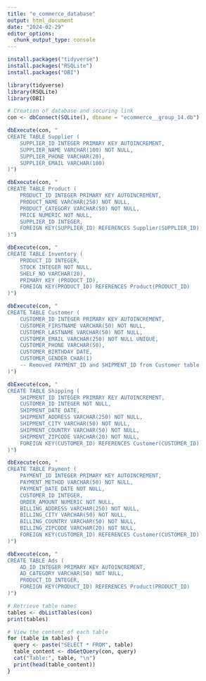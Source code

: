 ```yaml
---
title: "e_commerce_database"
output: html_document
date: "2024-02-29"
editor_options: 
  chunk_output_type: console
---
```


```r
install.packages("tidyverse")
install.packages("RSQLite")
install.packages("DBI")
```

```r
library(tidyverse)
library(RSQLite)
library(DBI)
```


```r
# Creation of database and securing link
con <- dbConnect(SQLite(), dbname = "ecommerce__group_14.db")

```

```r

dbExecute(con, "
CREATE TABLE Supplier (
    SUPPLIER_ID INTEGER PRIMARY KEY AUTOINCREMENT,
    SUPPLIER_NAME VARCHAR(100) NOT NULL,
    SUPPLIER_PHONE VARCHAR(20),
    SUPPLIER_EMAIL VARCHAR(100)
)")

dbExecute(con, "
CREATE TABLE Product (
    PRODUCT_ID INTEGER PRIMARY KEY AUTOINCREMENT,
    PRODUCT_NAME VARCHAR(250) NOT NULL,
    PRODUCT_CATEGORY VARCHAR(50) NOT NULL,
    PRICE NUMERIC NOT NULL,
    SUPPLIER_ID INTEGER,
    FOREIGN KEY(SUPPLIER_ID) REFERENCES Supplier(SUPPLIER_ID)
)")

dbExecute(con, "
CREATE TABLE Inventory (
    PRODUCT_ID INTEGER,
    STOCK INTEGER NOT NULL,
    SHELF_NO VARCHAR(20),
    PRIMARY KEY (PRODUCT_ID),
    FOREIGN KEY(PRODUCT_ID) REFERENCES Product(PRODUCT_ID)
)")

dbExecute(con, "
CREATE TABLE Customer (
    CUSTOMER_ID INTEGER PRIMARY KEY AUTOINCREMENT,
    CUSTOMER_FIRSTNAME VARCHAR(50) NOT NULL,
    CUSTOMER_LASTNAME VARCHAR(50) NOT NULL,
    CUSTOMER_EMAIL VARCHAR(250) NOT NULL UNIQUE,
    CUSTOMER_PHONE VARCHAR(50),
    CUSTOMER_BIRTHDAY DATE,
    CUSTOMER_GENDER CHAR(1)
    -- Removed PAYMENT_ID and SHIPMENT_ID from Customer table
)")

dbExecute(con, "
CREATE TABLE Shipping (
    SHIPMENT_ID INTEGER PRIMARY KEY AUTOINCREMENT,
    CUSTOMER_ID INTEGER NOT NULL,
    SHIPMENT_DATE DATE,
    SHIPMENT_ADDRESS VARCHAR(250) NOT NULL,
    SHIPMENT_CITY VARCHAR(50) NOT NULL,
    SHIPMENT_COUNTRY VARCHAR(50) NOT NULL,
    SHIPMENT_ZIPCODE VARCHAR(20) NOT NULL,
    FOREIGN KEY(CUSTOMER_ID) REFERENCES Customer(CUSTOMER_ID)
)")

dbExecute(con, "
CREATE TABLE Payment (
    PAYMENT_ID INTEGER PRIMARY KEY AUTOINCREMENT,
    PAYMENT_METHOD VARCHAR(50) NOT NULL,
    PAYMENT_DATE DATE NOT NULL,
    CUSTOMER_ID INTEGER,
    ORDER_AMOUNT NUMERIC NOT NULL,
    BILLING_ADDRESS VARCHAR(250) NOT NULL,
    BILLING_CITY VARCHAR(50) NOT NULL,
    BILLING_COUNTRY VARCHAR(50) NOT NULL,
    BILLING_ZIPCODE VARCHAR(20) NOT NULL,
    FOREIGN KEY(CUSTOMER_ID) REFERENCES Customer(CUSTOMER_ID)
)")

dbExecute(con, "
CREATE TABLE Ads (
    AD_ID INTEGER PRIMARY KEY AUTOINCREMENT,
    AD_CATEGORY VARCHAR(50) NOT NULL,
    PRODUCT_ID INTEGER,
    FOREIGN KEY(PRODUCT_ID) REFERENCES Product(PRODUCT_ID)
)")


```


```r
# Retrieve table names
tables <- dbListTables(con)
print(tables)

# View the content of each table
for (table in tables) {
  query <- paste("SELECT * FROM", table)
  table_content <- dbGetQuery(con, query)
  cat("Table:", table, "\n")
  print(head(table_content))
}

```


